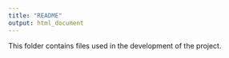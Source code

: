 ```yaml
---
title: "README"
output: html_document
---
```


This folder contains files used in the development of the project.